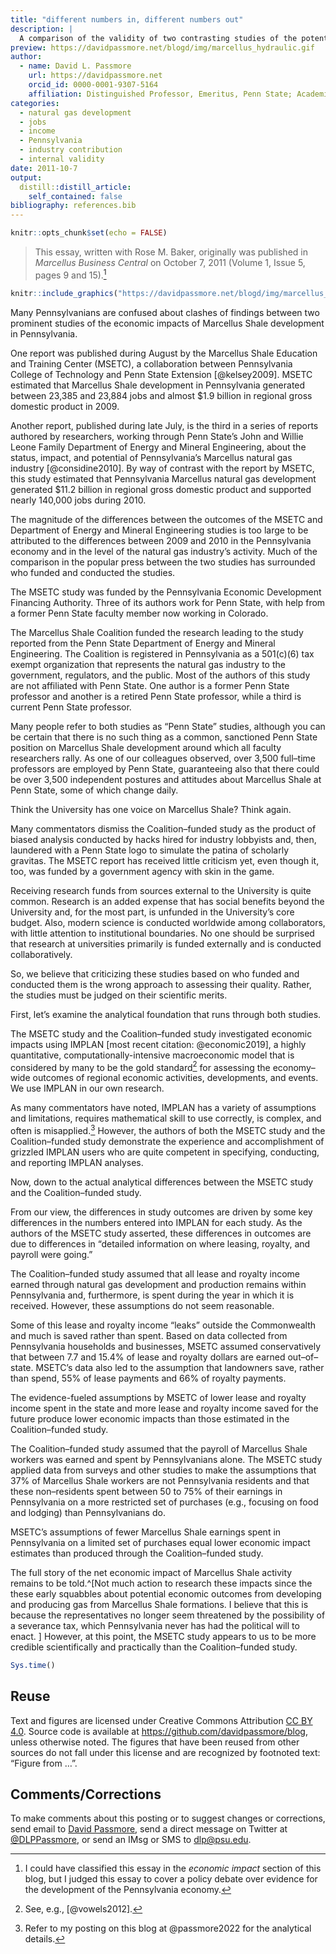 ```yaml
---
title: "different numbers in, different numbers out"
description: |
  A comparison of the validity of two contrasting studies of the potential economic impact of Marcellus Shale natural gas extraction ...published in 2011
preview: https://davidpassmore.net/blogd/img/marcellus_hydraulic.gif
author:
  - name: David L. Passmore
    url: https://davidpassmore.net
    orcid_id: 0000-0001-9307-5164
    affiliation: Distinguished Professor, Emeritus, Penn State; Academic Visitor, University of Pittsburgh
categories:
  - natural gas development
  - jobs
  - income 
  - Pennsylvania
  - industry contribution
  - internal validity
date: 2011-10-7
output:
  distill::distill_article:
    self_contained: false
bibliography: references.bib
---
```


```r
knitr::opts_chunk$set(echo = FALSE)
```

> This essay, written with Rose M. Baker, originally was published in *Marcellus Business Central* on October 7, 2011 (Volume 1, Issue 5, pages 9 and 15).[^1]

```r
knitr::include_graphics("https://davidpassmore.net/blogd/img/marcellus_hydraulic.gif")
```

[^1]: I could have classified this essay in the *economic impact* section of this blog, but I judged this essay to cover a policy debate over evidence for the development of the Pennsylvania economy.

Many Pennsylvanians are confused about clashes of findings between two prominent studies of the economic impacts of Marcellus Shale development in Pennsylvania.

One report was published during August by the Marcellus Shale Education and Training Center (MSETC), a collaboration between Pennsylvania College of Technology and Penn State Extension [@kelsey2009]. MSETC estimated that Marcellus Shale development in Pennsylvania generated between 23,385 and 23,884 jobs and almost \$1.9 billion in regional gross domestic product in 2009.

Another report, published during late July, is the third in a series of reports authored by researchers, working through Penn State's John and Willie Leone Family Department of Energy and Mineral Engineering, about the status, impact, and potential of Pennsylvania's Marcellus natural gas industry [@considine2010]. By way of contrast with the report by MSETC, this study estimated that Pennsylvania Marcellus natural gas development generated \$11.2 billion in regional gross domestic product and supported nearly 140,000 jobs during 2010.

The magnitude of the differences between the outcomes of the MSETC and Department of Energy and Mineral Engineering studies is too large to be attributed to the differences between 2009 and 2010 in the Pennsylvania economy and in the level of the natural gas industry's activity. Much of the comparison in the popular press between the two studies has surrounded who funded and conducted the studies.

The MSETC study was funded by the Pennsylvania Economic Development Financing Authority. Three of its authors work for Penn State, with help from a former Penn State faculty member now working in Colorado.

The Marcellus Shale Coalition funded the research leading to the study reported from the Penn State Department of Energy and Mineral Engineering. The Coalition is registered in Pennsylvania as a 501(c)(6) tax exempt organization that represents the natural gas industry to the government, regulators, and the public. Most of the authors of this study are not affiliated with Penn State. One author is a former Penn State professor and another is a retired Penn State professor, while a third is current Penn State professor.

Many people refer to both studies as "Penn State" studies, although you can be certain that there is no such thing as a common, sanctioned Penn State position on Marcellus Shale development around which all faculty researchers rally. As one of our colleagues observed, over 3,500 full--time professors are employed by Penn State, guaranteeing also that there could be over 3,500 independent postures and attitudes about Marcellus Shale at Penn State, some of which change daily.

Think the University has one voice on Marcellus Shale? Think again.

Many commentators dismiss the Coalition--funded study as the product of biased analysis conducted by hacks hired for industry lobbyists and, then, laundered with a Penn State logo to simulate the patina of scholarly gravitas. The MSETC report has received little criticism yet, even though it, too, was funded by a government agency with skin in the game.

Receiving research funds from sources external to the University is quite common. Research is an added expense that has social benefits beyond the University and, for the most part, is unfunded in the University's core budget. Also, modern science is conducted worldwide among collaborators, with little attention to institutional boundaries. No one should be surprised that research at universities primarily is funded externally and is conducted collaboratively.

So, we believe that criticizing these studies based on who funded and conducted them is the wrong approach to assessing their quality. Rather, the studies must be judged on their scientific merits.

First, let's examine the analytical foundation that runs through both studies.

The MSETC study and the Coalition--funded study investigated economic impacts using IMPLAN [most recent citation: @economic2019], a highly quantitative, computationally-intensive macroeconomic model that is considered by many to be the gold standard[^2] for assessing the economy--wide outcomes of regional economic activities, developments, and events. We use IMPLAN in our own research.

[^2]: See, e.g., [@vowels2012].

As many commentators have noted, IMPLAN has a variety of assumptions and limitations, requires mathematical skill to use correctly, is complex, and often is misapplied.[^3] However, the authors of both the MSETC study and the Coalition--funded study demonstrate the experience and accomplishment of grizzled IMPLAN users who are quite competent in specifying, conducting, and reporting IMPLAN analyses.

[^3]: Refer to my posting on this blog at @passmore2022 for the analytical details.

Now, down to the actual analytical differences between the MSETC study and the Coalition--funded study.

From our view, the differences in study outcomes are driven by some key differences in the numbers entered into IMPLAN for each study. As the authors of the MSETC study asserted, these differences in outcomes are due to differences in "detailed information on where leasing, royalty, and payroll were going."

The Coalition--funded study assumed that all lease and royalty income earned through natural gas development and production remains within Pennsylvania and, furthermore, is spent during the year in which it is received. However, these assumptions do not seem reasonable.

Some of this lease and royalty income "leaks" outside the Commonwealth and much is saved rather than spent. Based on data collected from Pennsylvania households and businesses, MSETC assumed conservatively that between 7.7 and 15.4% of lease and royalty dollars are earned out--of--state. MSETC's data also led to the assumption that landowners save, rather than spend, 55% of lease payments and 66% of royalty payments.

The evidence-fueled assumptions by MSETC of lower lease and royalty income spent in the state and more lease and royalty income saved for the future produce lower economic impacts than those estimated in the Coalition--funded study.

The Coalition--funded study assumed that the payroll of Marcellus Shale workers was earned and spent by Pennsylvanians alone. The MSETC study applied data from surveys and other studies to make the assumptions that 37% of Marcellus Shale workers are not Pennsylvania residents and that these non--residents spent between 50 to 75% of their earnings in Pennsylvania on a more restricted set of purchases (e.g., focusing on food and lodging) than Pennsylvanians do.

MSETC's assumptions of fewer Marcellus Shale earnings spent in Pennsylvania on a limited set of purchases equal lower economic impact estimates than produced through the Coalition--funded study.

The full story of the net economic impact of Marcellus Shale activity remains to be told.\^[Not much action to research these impacts since the these early squabbles about potential economic outcomes from developing and producing gas from Marcellus Shale formations. I believe that this is because the representatives no longer seem threatened by the possibility of a severance tax, which Pennsylvania never has had the political will to enact. ] However, at this point, the MSETC study appears to us to be more credible scientifically and practically than the Coalition--funded study.

```r
Sys.time()
```

## Reuse {.appendix}

Text and figures are licensed under Creative Commons Attribution [CC BY 4.0](https://creativecommons.org/licenses/by-sa/4.0/). Source code is available at <https://github.com/davidpassmore/blog>, unless otherwise noted. The figures that have been reused from other sources do not fall under this license and are recognized by footnoted text: "Figure from ...".

## Comments/Corrections {.appendix}

To make comments about this posting or to suggest changes or corrections, send email to [David Passmore](mailto:dlp@davidpassmore.net), send a direct message on Twitter at [\@DLPPassmore](https://twitter.com/dlppassmore), or send an IMsg or SMS to [dlp\@psu.edu](mailto:dlp@psu.edu){.email}.
